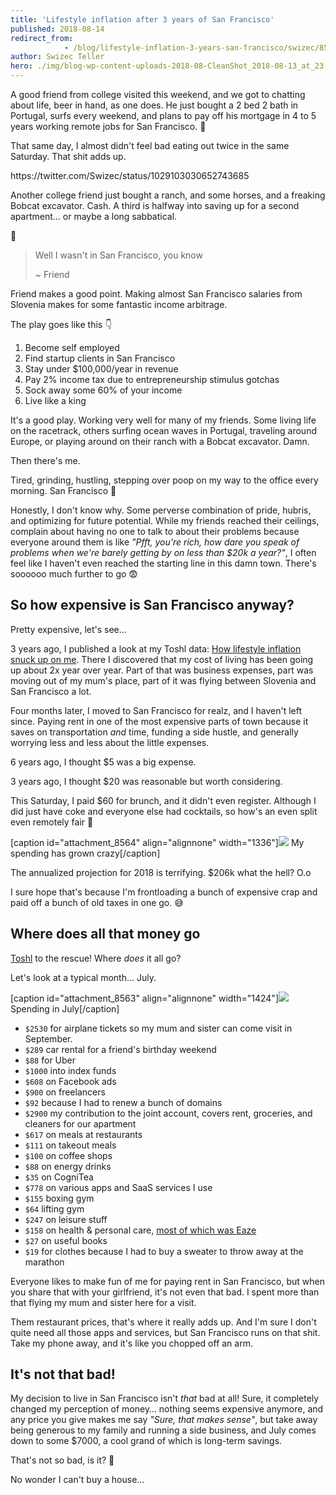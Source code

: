 ```yaml
---
title: 'Lifestyle inflation after 3 years of San Francisco'
published: 2018-08-14
redirect_from: 
            - /blog/lifestyle-inflation-3-years-san-francisco/swizec/8565
author: Swizec Teller
hero: ./img/blog-wp-content-uploads-2018-08-CleanShot_2018-08-13_at_23.56.24.png
---
```

A good friend from college visited this weekend, and we got to chatting about life, beer in hand, as one does. He just bought a 2 bed 2 bath in Portugal, surfs every weekend, and plans to pay off his mortgage in 4 to 5 years working remote jobs for San Francisco. 👏



That same day, I almost didn't feel bad eating out twice in the same Saturday. That shit adds up.



https&#x3A;//twitter.com/Swizec/status/1029103030652743685



Another college friend just bought a ranch, and some horses, and a freaking Bobcat excavator. Cash. A third is halfway into saving up for a second apartment… or maybe a long sabbatical.



🤔



> Well I wasn't in San Francisco, you know
>
>
>
> ~ Friend



Friend makes a good point. Making almost San Francisco salaries from Slovenia makes for some fantastic income arbitrage.



The play goes like this 👇



1. Become self employed
2. Find startup clients in San Francisco
3. Stay under $100,000/year in revenue
4. Pay 2% income tax due to entrepreneurship stimulus gotchas
5. Sock away some 60% of your income
6. Live like a king



It's a good play. Working very well for many of my friends. Some living life on the racetrack, others surfing ocean waves in Portugal, traveling around Europe, or playing around on their ranch with a Bobcat excavator. Damn.



Then there's me.



Tired, grinding, hustling, stepping over poop on my way to the office every morning. San Francisco 🤘





Honestly, I don't know why. Some perverse combination of pride, hubris, and optimizing for future potential. While my friends reached their ceilings, complain about having no one to talk to about their problems because everyone around them is like _"Pfft, you're rich, how dare you speak of problems when we're barely getting by on less than $20k a year?"_, I often feel like I haven't even reached the starting line in this damn town. There's soooooo much further to go 😨



## So how expensive is San Francisco anyway?



Pretty expensive, let's see…



3 years ago, I published a look at my Toshl data: [How lifestyle inflation snuck up on me](https://swizec.com/blog/this-is-how-lifestyle-inflation-snuck-up-on-me/swizec/6630). There I discovered that my cost of living has been going up about 2x year over year. Part of that was business expenses, part was moving out of my mum's place, part of it was flying between Slovenia and San Francisco a lot.



Four months later, I moved to San Francisco for realz, and I haven't left since. Paying rent in one of the most expensive parts of town because it saves on transportation _and_ time, funding a side hustle, and generally worrying less and less about the little expenses.



6 years ago, I thought $5 was a big expense.



3 years ago, I thought $20 was reasonable but worth considering.



This Saturday, I paid $60 for brunch, and it didn't even register. Although I did just have coke and everyone else had cocktails, so how's an even split even remotely fair 🤔



\[caption id="attachment_8564" align="alignnone" width="1336"]![](./img/blog-wp-content-uploads-2018-08-CleanShot_2018-08-13_at_23.56.24.png) My spending has grown crazy\[/caption]



The annualized projection for 2018 is terrifying. $206k what the hell? O.o



I sure hope that's because I'm frontloading a bunch of expensive crap and paid off a bunch of old taxes in one go. 😅



## Where does all that money go



[Toshl](https://toshl.com) to the rescue! Where _does_ it all go?



Let's look at a typical month… July.



\[caption id="attachment_8563" align="alignnone" width="1424"]![](./img/blog-wp-content-uploads-2018-08-CleanShot_2018-08-14_at_00.21.14.png) Spending in July\[/caption]



- `$2530` for airplane tickets so my mum and sister can come visit in September.
- `$289` car rental for a friend's birthday weekend
- `$88` for Uber
- `$1000` into index funds
- `$608` on Facebook ads
- `$900` on freelancers
- `$92` because I had to renew a bunch of domains
- `$2900` my contribution to the joint account, covers rent, groceries, and cleaners for our apartment
- `$617` on meals at restaurants
- `$111` on takeout meals
- `$100` on coffee shops
- `$88` on energy drinks
- `$35` on CogniTea
- `$778` on various apps and SaaS services I use
- `$155` boxing gym
- `$64` lifting gym
- `$247` on leisure stuff
- `$158` on health & personal care, [most of which was Eaze](https://swizec.com/blog/tried-weed-performance-enhancement/swizec/8487)
- `$27` on useful books
- `$19` for clothes because I had to buy a sweater to throw away at the marathon



Everyone likes to make fun of me for paying rent in San Francisco, but when you share that with your girlfriend, it's not even that bad. I spent more than that flying my mum and sister here for a visit.



Them restaurant prices, that's where it really adds up. And I'm sure I don't quite need all those apps and services, but San Francisco runs on that shit. Take my phone away, and it's like you chopped off an arm.



## It's not that bad!



My decision to live in San Francisco isn't _that_ bad at all! Sure, it completely changed my perception of money… nothing seems expensive anymore, and any price you give makes me say _"Sure, that makes sense"_, but take away being generous to my family and running a side business, and July comes down to some $7000, a cool grand of which is long-term savings.



That's not so bad, is it? 🤔



No wonder I can't buy a house…